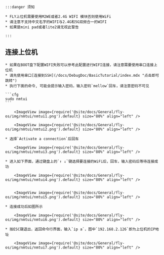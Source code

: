 
    :::danger 须知

    * FLY上位机需要使用M2WE或者2.4G WIFI 模块否则使用WiFi
    * 请注意不支持中文名字的WIFI与2.4G和5G双频合一的WIFI
    * 如果是mini pad或者lite2请无视此警告

    :::

## 连接上位机

    * 如果在BOOT盘下配置WIFI失败可以参考此配置进行WIFI连接，请注意需要使用串口连接上位机
    * 请先使用串口[连接到SSH](/docs/DebugDoc/BasicTutorial/index.mdx "点击即可跳转") 
    * 执行下面的命令, 可能会提示输入密码，输入密码`mellow`回车，请注意密码不可见

    ```cfg
    sudo nmtui
    ```

        <ImageView image={require('@site/docs/General/fly-os/img/nmtui/nmtui1.png').default} size="80%" align="left" />

        <ImageView image={require('@site/docs/General/fly-os/img/nmtui/nmtui2.png').default} size="80%" align="left" />

    * 选择`Activate a connection`后回车

        <ImageView image={require('@site/docs/General/fly-os/img/nmtui/nmtui3.png').default} size="80%" align="left" />

    * 进入如下界面，通过键盘上的`↑ ↓`键选择要连接的WiFi后，回车，输入密码后等待连接成功

        <ImageView image={require('@site/docs/General/fly-os/img/nmtui/nmtui4.png').default} size="80%" align="left" />


        <ImageView image={require('@site/docs/General/fly-os/img/nmtui/nmtui5.png').default} size="80%" align="left" />

    * 连接成功后如图所示

        <ImageView image={require('@site/docs/General/fly-os/img/nmtui/nmtui6.png').default} size="80%" align="left" />

    * 按ESC键退出，返回命令行界面，输入`ip a`，图中`192.168.2.126`即为上位机的IP地址

        <ImageView image={require('@site/docs/General/fly-os/img/nmtui/nmtui7.png').default} size="80%" align="left" />
